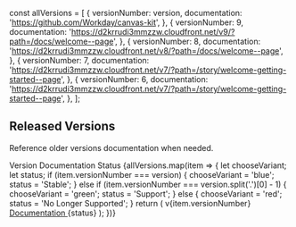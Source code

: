 const allVersions = [
  {
    versionNumber: version,
    documentation: 'https://github.com/Workday/canvas-kit',
  },
  {
    versionNumber: 9,
    documentation: 'https://d2krrudi3mmzzw.cloudfront.net/v9/?path=/docs/welcome--page',
  },
  {
    versionNumber: 8,
    documentation: 'https://d2krrudi3mmzzw.cloudfront.net/v8/?path=/docs/welcome--page',
  },
  {
    versionNumber: 7,
    documentation:
      'https://d2krrudi3mmzzw.cloudfront.net/v7/?path=/story/welcome-getting-started--page',
  },
  {
    versionNumber: 6,
    documentation:
      'https://d2krrudi3mmzzw.cloudfront.net/v7/?path=/story/welcome-getting-started--page',
  },
];

<Meta title="Versions" />

## Released Versions

Reference older versions documentation when needed.

<Table>
  <Table.Head>
    <Table.Row>
      <Table.Header scope="col">Version</Table.Header>
      <Table.Header scope="col">Documentation</Table.Header>
      <Table.Header scope="col">Status</Table.Header>
    </Table.Row>
  </Table.Head>
  <Table.Body>
    {allVersions.map(item => {
      let chooseVariant;
      let status;
      if (item.versionNumber === version) {
        chooseVariant = 'blue';
        status = 'Stable';
      } else if (item.versionNumber === version.split('.')[0] - 1) {
        chooseVariant = 'green';
        status = 'Support';
      } else {
        chooseVariant = 'red';
        status = 'No Longer Supported';
      }
      return (
        <Table.Row>
          <Table.Cell>v{item.versionNumber}</Table.Cell>
          <Table.Cell>
            <a href={item.documentation} target="_blank">
              Documentation
            </a>
          </Table.Cell>
          <Table.Cell>
            <StatusIndicator variant={chooseVariant}>
              <StatusIndicator.Label>{status}</StatusIndicator.Label>
            </StatusIndicator>
          </Table.Cell>
        </Table.Row>
      );
    })}
  </Table.Body>
</Table>
